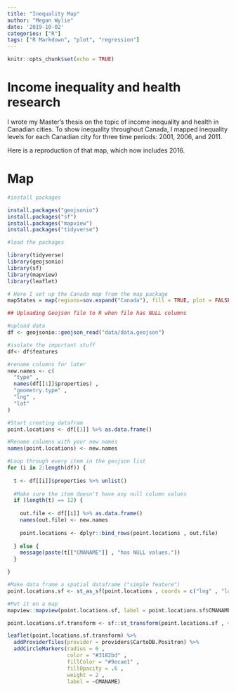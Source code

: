 ```yaml
---
title: "Inequality Map"
author: "Megan Wylie"
date: '2019-10-02'
categories: ["R"]
tags: ["R Markdown", "plot", "regression"]
---
```


```r
knitr::opts_chunk$set(echo = TRUE)
```

# Income inequality and health research

I wrote my Master's thesis on the topic of income inequality and health in Canadian cities. To show inequality throughout Canada, I mapped inequality levels for each Canadian city for three time periods: 2001, 2006, and 2011.

Here is a reproduction of that map, which now includes 2016.

# Map

```r

#install packages

install.packages("geojsonio")
install.packages("sf")
install.packages("mapview")
install.packages("tidyverse")

#load the packages

library(tidyverse)
library(geojsonio)
library(sf)
library(mapview)
library(leaflet)

# Here I set up the Canada map from the map package
mapStates = map(regions=sov.expand("Canada"), fill = TRUE, plot = FALSE) 

## Uploading Geojson file to R when file has NULL columns

#upload data
df <- geojsonio::geojson_read("data/data.geojson")

#isolate the important stuff
df<- df$features

#rename columns for later
new.names <- c(
  "type" ,
  names(df[[1]]$properties) ,
  "geometry.type" ,
  "lng" ,
  "lat"
)

#Start creating datafram
point.locations <- df[[1]] %>% as.data.frame()

#Rename columns with your new names
names(point.locations) <- new.names

#Loop through every item in the geojson list
for (i in 2:length(df)) {
  
  t <- df[[i]]$properties %>% unlist()
  
  #Make sure the item doesn't have any null column values
  if (length(t) == 12) {
    
    out.file <- df[[i]] %>% as.data.frame()
    names(out.file) <- new.names
    
    point.locations <- dplyr::bind_rows(point.locations , out.file)
    
  } else {
    message(paste(t[["CMANAME"]] , "has NULL values."))
  }

}

#Make data frame a spatial dataframe ("simple feature")
point.locations.sf <- st_as_sf(point.locations , coords = c("lng" , "lat") , crs = 3347)

#Put it on a map
mapview::mapview(point.locations.sf, label = point.locations.sf$CMANAME)

point.locations.sf.transform <- sf::st_transform(point.locations.sf , 4326)

leaflet(point.locations.sf.transform) %>% 
  addProviderTiles(provider = providers$CartoDB.Positron) %>%
  addCircleMarkers(radius = 6 ,
                   color = "#3182bd" ,
                   fillColor = "#9ecae1" ,
                   fillOpacity = .6 ,
                   weight = 2 ,
                   label = ~CMANAME)

```



